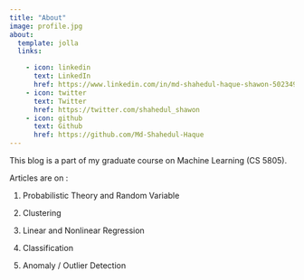 ```yaml
---
title: "About"
image: profile.jpg
about:
  template: jolla
  links:

    - icon: linkedin
      text: LinkedIn
      href: https://www.linkedin.com/in/md-shahedul-haque-shawon-5023491b7/
    - icon: twitter
      text: Twitter
      href: https://twitter.com/shahedul_shawon
    - icon: github
      text: Github
      href: https://github.com/Md-Shahedul-Haque
---
```


This blog is a part of my graduate course on Machine Learning (CS 5805).

Articles are on :

1.  Probabilistic Theory and Random Variable

2.  Clustering

3.  Linear and Nonlinear Regression

4.  Classification

5.  Anomaly / Outlier Detection
